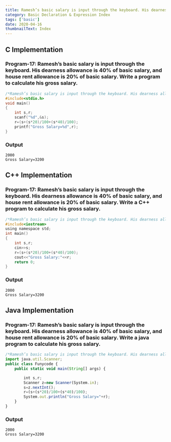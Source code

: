 ```yaml
---
title: Ramesh’s basic salary is input through the keyboard. His dearness allowance is 40% of basic salary, and house rent allowance is 20% of basic salary. Write a program to calculate his gross salary.
category: Basic Declaration & Expression Index
tags: ['basic']
date: 2020-04-16
thumbnailText: Index
---
```

## C Implementation
### Program-17: Ramesh’s basic salary is input through the keyboard. His dearness allowance is 40% of basic salary, and house rent allowance is 20% of basic salary. Write a program to calculate his gross salary.
```c
/*Ramesh’s basic salary is input through the keyboard. His dearness allowance is 40% of basic salary, and house rent allowance is 20% of basic salary. Write a program to calculate his gross salary.*/
#include<stdio.h>
void main()
{
    int s,r;
    scanf("%d",&s);
    r=(s+(s*20)/100+(s*40)/100);
    printf("Gross Salary=%d",r);
}
```
### Output
```
2000
Gross Salary=3200
```
## C++ Implementation
### Program-17: Ramesh’s basic salary is input through the keyboard. His dearness allowance is 40% of basic salary, and house rent allowance is 20% of basic salary. Write a C++ program to calculate his gross salary.
```c
/*Ramesh’s basic salary is input through the keyboard. His dearness allowance is 40% of basic salary, and house rent allowance is 20% of basic salary. Write a C++ program to calculate his gross salary.*/
#include<iostream>
using namespace std;
int main()
{
    int s,r;
    cin>>s;
    r=(s+(s*20)/100+(s*40)/100);
    cout<<"Gross Salary:"<<r;
    return 0;
}
```
### Output
```
2000
Gross Salary=3200
```
## Java Implementation
### Program-17: Ramesh’s basic salary is input through the keyboard. His dearness allowance is 40% of basic salary, and house rent allowance is 20% of basic salary. Write a java program to calculate his gross salary.
```js
/*Ramesh’s basic salary is input through the keyboard. His dearness allowance is 40% of basic salary, and house rent allowance is 20% of basic salary. Write a java program to calculate his gross salary.*/
import java.util.Scanner;
public class Funycode {
    public static void main(String[] args) {

        int s,r;
        Scanner z=new Scanner(System.in);
        s=z.nextInt();
        r=(s+(s*20)/100+(s*40)/100);
        System.out.println("Gross Salary="+r);
    }
}
```
### Output
```
2000
Gross Salary=3200
```
